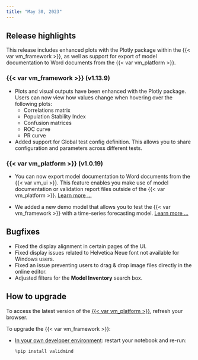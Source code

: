 ```yaml
---
title: "May 30, 2023"
---
```


## Release highlights

This release includes enhanced plots with the Plotly package within the {{< var vm_framework >}}, as well as support for export of model documentation to Word documents from the {{< var vm_platform >}}.

### {{< var vm_framework >}} (v1.13.9)

- Plots and visual outputs have been enhanced with the Plotly package. Users can now view how values change when hovering over the following plots:
    - Correlations matrix
    - Population Stability Index
    - Confusion matrices
    - ROC curve
    - PR curve
- Added support for Global test config definition. This allows you to share configuration and parameters across different tests.

### {{< var vm_platform >}} (v1.0.19)

- You can now export model documentation to Word documents from the {{< var vm_ui >}}. This feature enables you make use of model documentation or validation report files outside of the {{< var vm_platform >}}. [Learn more ...](../../guide/model-documentation/export-documentation.qmd)

- We added a new demo model that allows you to test the {{< var vm_framework >}} with a time-series forecasting model. [Learn more ...](../../developer-framework/samples-jupyter-notebooks.qmd)

## Bugfixes

- Fixed the display alignment in certain pages of the UI.
- Fixed display issues related to Helvetica Neue font not available for Windows users.
- Fixed an issue preventing users to drag & drop image files directly in the online editor.
- Adjusted filters for the **Model Inventory** search box.

## How to upgrade

To access the latest version of the [{{< var vm_platform >}}](http://app.prod.validmind.ai/), refresh your browser.

To upgrade the {{< var vm_framework >}}:

- [In your own developer environment](../../developer-framework/model-documentation/install-and-initialize-developer-framework.qmd): restart your notebook and re-run:
    
    ```python
    %pip install validmind
    ```